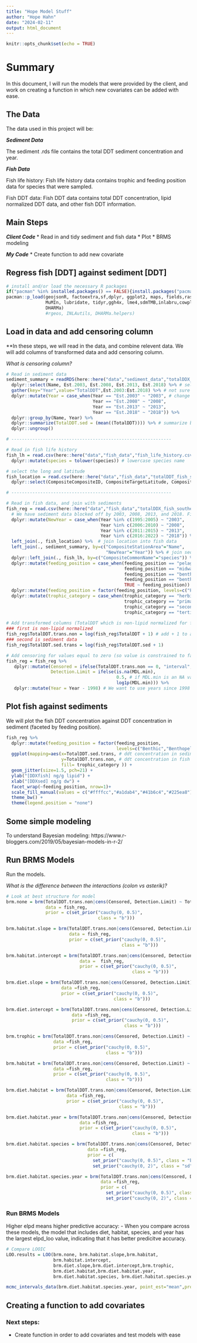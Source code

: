 ```yaml
---
title: "Hope Model Stuff"
author: "Hope Hahn"
date: "2024-02-11"
output: html_document
---
```


```r
knitr::opts_chunk$set(echo = TRUE)
```

# Summary

In this document, I will run the models that were provided by the client, and work on creating a function in which new covariates can be added with ease.

## The Data

The data used in this project will be:

***Sediment Data***

The sediment .rds file contains the total DDT sediment concentration and year. 

***Fish Data***

Fish life history:
Fish life history data contains trophic and feeding position data for species that were sampled. 

Fish DDT data:
Fish DDT data contains total DDT concentration, lipid normalized DDT data, and other fish DDT information.

## Main Steps
***Client Code***
* Read in and tidy sediment and fish data
* Plot 
* BRMS modeling

***My Code***
* Create function to add new covariate

## Regress fish [DDT] against sediment [DDT]

```r
# install and/or load the necessary R packages
if("pacman" %in% installed.packages() == FALSE){install.packages("pacman")}
pacman::p_load(geojsonR, factoextra,sf,dplyr, ggplot2, maps, fields,raster, 
               MuMIn, lubridate, tidyr,ggh4x, lme4,sdmTMB,inlabru,cowplot,marmap,sjPlot, tidyverse, plyr, tidybayes, brms, bayesplot, loo,ggeffects,
               DHARMa)
               #rgeos, INLAutils, DHARMa.helpers)
```

## Load in data and add censoring column

**In these steps, we will read in the data, and combine relevent data. We will add columns of transformed data and add censoring column.

*What is censoring column?*

```r
# Read in sediment data 
sediment_summary = readRDS(here::here("data","sediment_data","totalDDX_sediment_zone_summary.rds")) %>%
  dplyr::select(Name, Est.2003, Est.2008, Est.2013, Est.2018) %>% # select relevant columns
  gather(key="Year",value="TotalDDT",Est.2003:Est.2018) %>% # not sure what this does
  dplyr::mutate(Year = case_when(Year == "Est.2003" ~ "2003", # change column names?
                                 Year == "Est.2008" ~ "2008",
                                 Year == "Est.2013" ~ "2013",
                                 Year == "Est.2018" ~ "2018")) %>% 
  dplyr::group_by(Name, Year) %>% 
  dplyr::summarize(TotalDDT.sed = (mean((TotalDDT)))) %>% # summarize by name and year
  dplyr::ungroup() 

# -------------------------------------------------------------

# Read in fish life history 
fish_lh = read.csv(here::here("data","fish_data","fish_life_history.csv")) %>% 
  dplyr::mutate(species = tolower(species)) # lowercase species name

# select the long and latitude
fish_location = read.csv(here::here("data","fish_data","totalDDT_fish_southernCA.csv")) %>% 
  dplyr::select(CompositeCompositeID, CompositeTargetLatitude, CompositeTargetLongitude) 

# -------------------------------------------------------------

# Read in fish data, and join with sediments 
fish_reg = read.csv(here::here("data","fish_data","totalDDX_fish_southernCA.csv")) %>% # Read in fish DDT values 
  # We have sediment data blocked off by 2003, 2008, 2013, and 2018. Figure out what (continous) fish years go with which sediment years. 
  dplyr::mutate(NewYear = case_when(Year %in% c(1995:2005) ~ "2003", 
                                    Year %in% c(2006:2010) ~ "2008", 
                                    Year %in% c(2011:2015) ~ "2013", 
                                    Year %in% c(2016:2022) ~ "2018")) %>% 
  left_join(., fish_location) %>%  # join location into fish data
  left_join(., sediment_summary, by=c("CompositeStationArea"="Name", 
                                      "NewYear"="Year")) %>% # join sediment data
  dplyr::left_join(., fish_lh, by=c("CompositeCommonName"="species")) %>%  # join fish life history
  dplyr::mutate(feeding_position = case_when(feeding_position == "pelagic" ~ "Pelagic", 
                                             feeding_position == "midwater" ~ "Midwater",
                                             feeding_position == "benthopelagic " ~ "Benthopelagic",
                                             feeding_position == "benthic" ~ "Benthic", 
                                             TRUE ~ feeding_position)) %>% 
  dplyr::mutate(feeding_position = factor(feeding_position, levels=c("Pelagic","Midwater","Benthopelagic","Benthic"))) %>% 
  dplyr::mutate(trophic_category = case_when(trophic_category == "herbivore" ~ "Herbivore",
                                             trophic_category == "primary_carnivore" ~ "Primary Carnivore",
                                             trophic_category == "secondary_carnivore" ~ "Secondary Carnivore",
                                             trophic_category == "tertiary_carnivore" ~ "Tertiary Carnivore")) 
  
# Add transformed columns (TotalDDT which is non-lipid normalized for fish)
### first is non-lipid normalized
fish_reg$TotalDDT.trans.non = log(fish_reg$TotalDDT + 1) # add + 1 to account for 0 values
### second is sediment data
fish_reg$TotalDDT.sed.trans = log(fish_reg$TotalDDT.sed + 1) 

# Add censoring for values equal to zero (so value is constrained to fall between zero and MDL)
fish_reg = fish_reg %>% 
   dplyr::mutate(Censored = ifelse(TotalDDT.trans.non == 0, "interval","none"), 
                 Detection.Limit = ifelse(is.na(MDL.min), 
                                          0.5, # if MDL.min is an NA value fill with this value
                                          log1p(MDL.min))) %>% 
   dplyr::mutate(Year = Year - 1998) # We want to use years since 1998 

```

## Plot fish against sediments 

We will plot the fish DDT concentration against DDT concentration in sediment (faceted by feeding position).

```r
fish_reg %>% 
  dplyr::mutate(feeding_position = factor(feeding_position, 
                                          levels=c("Benthic","Benthopelagic","Midwater","Pelagic"))) %>% 
  ggplot(mapping=aes(x=TotalDDT.sed.trans, # ddt concentration in sediment 
                     y=TotalDDT.trans.non, # ddt concentration in fish
                     fill= trophic_category )) +
  geom_jitter(size=1.5, pch=21) +
  ylab("[DDXfish] ng/g lipid") +
  xlab("[DDXsed] ng/g dw") +
  facet_wrap(~feeding_position, nrow=1)+
  scale_fill_manual(values = c("#ffffcc","#a1dab4","#41b6c4","#225ea8"), name="Diet")+
  theme_bw() +
  theme(legend.position = "none")
```

## Some simple modeling 

To understand Bayesian modeling: https://www.r-bloggers.com/2019/05/bayesian-models-in-r-2/

## Run BRMS Models 

Run the models.

*What is the difference between the interactions (colon vs asterik)?*

```r
# Look at best structure for model 
brm.none = brm(TotalDDT.trans.non|cens(Censored, Detection.Limit) ~ TotalDDT.sed.trans, 
               data = fish_reg, 
               prior = c(set_prior("cauchy(0, 0.5)", 
                                   class = "b")))

brm.habitat.slope = brm(TotalDDT.trans.non|cens(Censored, Detection.Limit) ~ TotalDDT.sed.trans + TotalDDT.sed.trans:feeding_position, 
                        data = fish_reg, 
                        prior = c(set_prior("cauchy(0, 0.5)", 
                                            class = "b")))

brm.habitat.intercept = brm(TotalDDT.trans.non|cens(Censored, Detection.Limit) ~ TotalDDT.sed.trans + feeding_position, 
                            data =  fish_reg, 
                            prior = c(set_prior("cauchy(0, 0.5)", 
                                                class = "b")))

brm.diet.slope = brm(TotalDDT.trans.non|cens(Censored, Detection.Limit) ~ TotalDDT.sed.trans + TotalDDT.sed.trans:trophic_category, 
                     data =fish_reg, 
                     prior = c(set_prior("cauchy(0, 0.5)", 
                                         class = "b")))

brm.diet.intercept = brm(TotalDDT.trans.non|cens(Censored, Detection.Limit) ~ TotalDDT.sed.trans + trophic_category, 
                         data =fish_reg, 
                         prior = c(set_prior("cauchy(0, 0.5)", 
                                             class = "b")))

brm.trophic = brm(TotalDDT.trans.non|cens(Censored, Detection.Limit) ~ TotalDDT.sed.trans * trophic_category, 
                  data =fish_reg, 
                  prior = c(set_prior("cauchy(0, 0.5)", 
                                      class = "b")))

brm.habitat = brm(TotalDDT.trans.non|cens(Censored, Detection.Limit) ~ TotalDDT.sed.trans * feeding_position, 
                  data =fish_reg, 
                  prior = c(set_prior("cauchy(0, 0.5)", 
                                      class = "b")))

brm.diet.habitat = brm(TotalDDT.trans.non|cens(Censored, Detection.Limit) ~ TotalDDT.sed.trans * trophic_category + TotalDDT.sed.trans * feeding_position, 
                       data =fish_reg, 
                       prior = c(set_prior("cauchy(0, 0.5)", 
                                           class = "b")))

brm.diet.habitat.year = brm(TotalDDT.trans.non|cens(Censored, Detection.Limit) ~ TotalDDT.sed.trans * trophic_category + TotalDDT.sed.trans * feeding_position + Year, 
                            data =fish_reg, 
                            prior = c(set_prior("cauchy(0, 0.5)", 
                                                class = "b")))

brm.diet.habitat.species = brm(TotalDDT.trans.non|cens(Censored, Detection.Limit) ~ TotalDDT.sed.trans * trophic_category + TotalDDT.sed.trans * feeding_position  + (1|CompositeCommonName), 
                               data =fish_reg, 
                               prior = c(
                                 set_prior("cauchy(0, 0.5)", class = "b"),   
                                 set_prior("cauchy(0, 2)", class = "sd")))

brm.diet.habitat.species.year = brm(TotalDDT.trans.non|cens(Censored, Detection.Limit) ~ TotalDDT.sed.trans * trophic_category + TotalDDT.sed.trans * feeding_position + Year + (1|CompositeCommonName), 
                                    data =fish_reg, 
                                    prior = c(
                                      set_prior("cauchy(0, 0.5)", class = "b"),   
                                      set_prior("cauchy(0, 2)", class = "sd")))
```

### Run BRMS Models

Higher elpd means higher predictive accuracy:
- When you compare across these models, the model that includes diet, habitat, species, and year has the largest elpd_loo value, indicating that it has better predicitve accuracy. 

```r
# Compare LOOIC
LOO.results = LOO(brm.none, brm.habitat.slope,brm.habitat, 
                  brm.habitat.intercept,
                  brm.diet.slope,brm.diet.intercept,brm.trophic,
                  brm.diet.habitat,brm.diet.habitat.year, 
                  brm.diet.habitat.species, brm.diet.habitat.species.year)

mcmc_intervals_data(brm.diet.habitat.species.year, point_est="mean",prob = 0.8, prob_outer = 1)
```

## Creating a function to add covariates 

### Next steps:

* Create function in order to add covariates and test models with ease

```r

```


